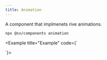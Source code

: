 ```yaml
---
title: Animation
---
```



A component that implmenets rive animations.


<Pills>
  <Rive />
</Pills>

```bash
npx @sv/components animation
```

<Example title="Example" code={`

<Animation class="w-[400px] h-[400px]" width={400} height={400} src="/atrium/pie.riv" />
`}>
  <Animation client:load class="w-[400px] h-[400px]" width={400} height={400} src="/atrium/pie.riv" />
</Example>
